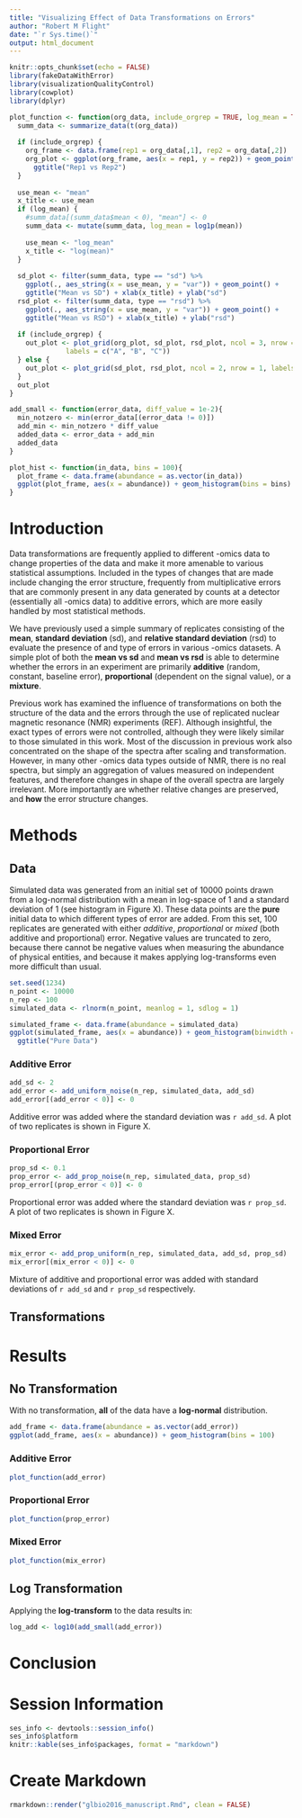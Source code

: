 ```yaml
---
title: "Visualizing Effect of Data Transformations on Errors"
author: "Robert M Flight"
date: "`r Sys.time()`"
output: html_document
---
```


```r
knitr::opts_chunk$set(echo = FALSE)
library(fakeDataWithError)
library(visualizationQualityControl)
library(cowplot)
library(dplyr)
```

```r
plot_function <- function(org_data, include_orgrep = TRUE, log_mean = TRUE){
  summ_data <- summarize_data(t(org_data))
  
  if (include_orgrep) {
    org_frame <- data.frame(rep1 = org_data[,1], rep2 = org_data[,2])
    org_plot <- ggplot(org_frame, aes(x = rep1, y = rep2)) + geom_point() +
      ggtitle("Rep1 vs Rep2")
  }
  
  use_mean <- "mean"
  x_title <- use_mean
  if (log_mean) {
    #summ_data[(summ_data$mean < 0), "mean"] <- 0
    summ_data <- mutate(summ_data, log_mean = log1p(mean))
    
    use_mean <- "log_mean"
    x_title <- "log(mean)"
  }
  
  sd_plot <- filter(summ_data, type == "sd") %>% 
    ggplot(., aes_string(x = use_mean, y = "var")) + geom_point() +
    ggtitle("Mean vs SD") + xlab(x_title) + ylab("sd")
  rsd_plot <- filter(summ_data, type == "rsd") %>%
    ggplot(., aes_string(x = use_mean, y = "var")) + geom_point() +
    ggtitle("Mean vs RSD") + xlab(x_title) + ylab("rsd")
  
  if (include_orgrep) {
    out_plot <- plot_grid(org_plot, sd_plot, rsd_plot, ncol = 3, nrow = 1,
              labels = c("A", "B", "C"))
  } else {
    out_plot <- plot_grid(sd_plot, rsd_plot, ncol = 2, nrow = 1, labels = c("A", "B"))
  }
  out_plot
}

add_small <- function(error_data, diff_value = 1e-2){
  min_notzero <- min(error_data[(error_data != 0)])
  add_min <- min_notzero * diff_value
  added_data <- error_data + add_min
  added_data
}

plot_hist <- function(in_data, bins = 100){
  plot_frame <- data.frame(abundance = as.vector(in_data))
  ggplot(plot_frame, aes(x = abundance)) + geom_histogram(bins = bins)
}
```


# Introduction

Data transformations are frequently applied to different -omics data to change
properties of the data and make it more amenable to various statistical assumptions.
Included in the types of changes that are made include changing the error structure,
frequently from multiplicative errors that are commonly present in any data
generated by counts at a detector (essentially all -omics data) to additive errors,
which are more easily handled by most statistical methods.

We have previously used a simple summary of replicates consisting of the **mean**,
**standard deviation** (sd), and **relative standard deviation** (rsd) to evaluate
the presence of and type of errors in various -omics datasets. A simple plot of
both the **mean vs sd** and **mean vs rsd** is able to determine whether the
errors in an experiment are primarily **additive** (random, constant, baseline 
error), **proportional** (dependent on the signal value), or a **mixture**.

Previous work has examined the influence of transformations on both the structure
of the data and the errors through the use of replicated nuclear magnetic resonance
(NMR) experiments (REF). Although insightful, the exact types of errors were not
controlled, although they were likely similar to those simulated in this work.
Most of the discussion in previous work also concentrated on the shape of the
spectra after scaling and transformation. However, in many other -omics data
types outside of NMR, there is no real spectra, but simply an aggregation of
values measured on independent features, and therefore changes in shape of the
overall spectra are largely irrelevant. More importantly are whether relative
changes are preserved, and **how** the error structure changes.



# Methods



## Data

Simulated data was generated from an initial set of 10000 points drawn from 
a log-normal distribution with a mean in log-space of 1 and a standard deviation
of 1 (see histogram in Figure X). These data points are the **pure** initial 
data to which different types of error are added. From this set, 100 replicates are 
generated with either *additive*, *proportional* or *mixed* (both additive and
proportional) error. Negative values are truncated to zero, because there cannot
be negative values when measuring the abundance of physical entities, and because
it makes applying log-transforms even more difficult than usual.

```r
set.seed(1234)
n_point <- 10000
n_rep <- 100
simulated_data <- rlnorm(n_point, meanlog = 1, sdlog = 1)
```

```r
simulated_frame <- data.frame(abundance = simulated_data)
ggplot(simulated_frame, aes(x = abundance)) + geom_histogram(binwidth = 1) + 
  ggtitle("Pure Data")
```

### Additive Error

```r
add_sd <- 2
add_error <- add_uniform_noise(n_rep, simulated_data, add_sd)
add_error[(add_error < 0)] <- 0
```

Additive error was added where the standard deviation was `r add_sd`. A plot
of two replicates is shown in Figure X.

### Proportional Error

```r
prop_sd <- 0.1
prop_error <- add_prop_noise(n_rep, simulated_data, prop_sd)
prop_error[(prop_error < 0)] <- 0
```

Proportional error was added where the standard deviation was `r prop_sd`. A plot
of two replicates is shown in Figure X.

### Mixed Error

```r
mix_error <- add_prop_uniform(n_rep, simulated_data, add_sd, prop_sd)
mix_error[(mix_error < 0)] <- 0
```

Mixture of additive and proportional error was added with standard deviations
of `r add_sd` and `r prop_sd` respectively.

## Transformations



# Results

## No Transformation

With no transformation, **all** of the data have a **log-normal** distribution.

```r
add_frame <- data.frame(abundance = as.vector(add_error))
ggplot(add_frame, aes(x = abundance)) + geom_histogram(bins = 100)
```


### Additive Error

```r
plot_function(add_error)
```

### Proportional Error

```r
plot_function(prop_error)
```

### Mixed Error

```r
plot_function(mix_error)
```

## Log Transformation

Applying the **log-transform** to the data results in:

```r
log_add <- log10(add_small(add_error))

```



# Conclusion


# Session Information

```r
ses_info <- devtools::session_info()
ses_info$platform
knitr::kable(ses_info$packages, format = "markdown")
```


# Create Markdown

```r
rmarkdown::render("glbio2016_manuscript.Rmd", clean = FALSE)
```
